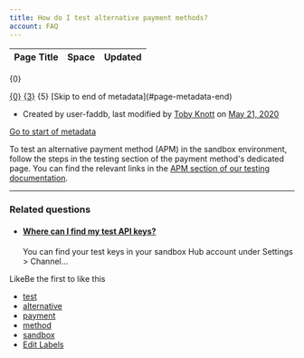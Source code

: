 ```yaml
---
title: How do I test alternative payment methods?
account: FAQ 
---
```


<table class="aui"> <thead> <tr class="header"> <th class="search-result-title">Page Title</th> <th class="search-result-space">Space</th> <th class="search-result-date">Updated</th> </tr> </thead> </table> <p class="search-result-count">{0}</p> <tr class="search-result"> <td class="search-result-title"><a href="{1}" class="content-type-{2}"><span>{0}</span></a></td> <td class="search-result-space"><a class="space" href="/display/{4}/" title="{3}">{3}</a></td> <td class="search-result-date"><span class="date" title="{6}">{5}</span></td> </tr> [Skip to end of metadata](#page-metadata-end)

*   Created by user-faddb, last modified by [Toby Knott](    /display/~toby.knott
    ) on [May 21, 2020](/pages/diffpagesbyversion.action?pageId=721138&selectedPageVersions=3&selectedPageVersions=4 "Show changes")

[Go to start of metadata](#page-metadata-start)

To test an alternative payment method (APM) in the sandbox environment, follow the steps in the testing section of the payment method's dedicated page. You can find the relevant links in the [APM section of our testing documentation](/display/DOCS/APM+testing).

* * *

### Related questions

*   #### [Where can I find my test API keys?](/pages/viewpage.action?pageId=720947)
    
    You can find your test keys in your sandbox Hub account under Settings > Channel...

LikeBe the first to like this

*   [test](/label/FAQ/test)
*   [alternative](/label/FAQ/alternative)
*   [payment](/label/FAQ/payment)
*   [method](/label/FAQ/method)
*   [sandbox](/label/FAQ/sandbox)
*   [Edit Labels](# "Edit Labels (Type 'l')")




